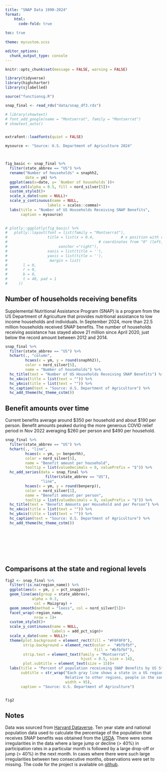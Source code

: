 ```yaml
---
title: "SNAP Data 1990-2024"
format: 
    html:
      code-fold: true 
      
toc: true
  
theme: mycustom.scss

editor_options: 
  chunk_output_type: console
---
```


```r

knitr::opts_chunk$set(message = FALSE, warning = FALSE)

library(tidyverse)
library(highcharter)
library(sjlabelled)

source("functionsg.R")

snap_final <- read_rds("data/snap_df3.rds")

# library(showtext)
# font_add_google(name = "Montserrat", family = "Montserrat")
# showtext_auto()


extrafont::loadfonts(quiet = FALSE)

mysource <- "Source: U.S. Department of Agriculture 2024"



fig_basic <- snap_final %>% 
  filter(state_abbrev == "US") %>% 
  rename("Number of households" = snaphh2, 
         date = ym) %>% 
  ggplot(aes(x=date, y= `Number of households`))+
  geom_col(alpha = 0.5, fill = nord_silver[5])+
  custom_style3()+
  scale_x_date(name = NULL)+
  scale_y_continuous(name = NULL, 
                   labels = scales::comma)+
  labs(title = "Number of US Households Receiving SNAP Benefits", 
       caption = mysource)

  
# plotly::ggplotly(fig_basic) %>% 
#   plotly::layout(font = list(family = "Montserrat"), 
#                  title = list(x = 0.4,            # x position with respect to `xref` in normalized 
#                                         # coordinates from "0" (left) to "1" (right).
#                       xanchor ="right"), 
#                  xaxis = list(title = ''), 
#                  yaxis = list(title = ''), 
#                   margin = list(
#       l = 0,
#       r = 0,
#       b = 0,
#       t = 40, pad = 1
#     ))

```

## Number of households receiving benefits

Supplemental Nutritional Assistance Program (SNAP) is a program from the US Department of Agriculture that provides nutritional assistance to low income households and individuals. In September 2024, more than 22.5 million households received SNAP benefits. The number of households receiving assistance has stayed above 21 million since April 2020, just below the record amount between 2012 and 2014.

```r

snap_final %>% 
  filter(state_abbrev == "US") %>% 
  hchart(., "column",
         hcaes(x = ym, y = round(snaphh2)),
         color = nord_silver[5], 
         name = "Number of households") %>% 
  hc_title(text = "Number of US Households Receiving SNAP Benefits") %>% 
  hc_xAxis(title = list(text = "")) %>% 
  hc_yAxis(title = list(text = "")) %>% 
  hc_caption(text = "Source: U.S. Department of Agriculture") %>% 
  hc_add_theme(hc_theme_cstm())

```

## Benefit amounts over time

Current benefits average around \$350 per household and about \$190 per person. Benefit amounts peaked during the more generous COVID relief period in Nov 2022 averaging \$260 per person and \$490 per household.

```r


snap_final %>% 
  filter(state_abbrev == "US") %>% 
  hchart(., "line",
         hcaes(x = ym, y= benperhh), 
         color = nord_silver[5], 
         name = "Benefit amount per household", 
         tooltip = list(valueDecimals = 0, valuePrefix = "$")) %>% 
  hc_add_series(data = snap_final %>%
                  filter(state_abbrev == "US"),
                "line", 
         hcaes(x = ym, y = round(benperp)),
         color = nord_silver[1],
         name = "Benefit amount per person", 
         tooltip = list(valueDecimals = 0, valuePrefix = "$")) %>% 
  hc_title(text = "Benefit Amounts per Household and per Person") %>%
  hc_xAxis(title = list(text = "")) %>% 
  hc_yAxis(title = list(text = "")) %>% 
  hc_caption(text = "Source: U.S. Department of Agriculture") %>% 
  hc_add_theme(hc_theme_cstm())









```

## Comparisons at the state and regional levels

::: column-body-outset
```r


fig2 <- snap_final %>% 
  filter(!is.na(region_name)) %>% 
  ggplot(aes(x = ym, y = pct_snapp3))+
  geom_line(aes(group = state_abbrev),
            alpha = 0.3, 
             col = Maizgray) +
  geom_smooth(method = "loess", col = nord_silver[5])+
  facet_wrap(~region_name, 
             nrow = 1)+
  custom_style3()+
  scale_y_continuous(name = NULL, 
                     labels = add_pct_sign)+
  scale_x_date(name = NULL)+
  theme(plot.background = element_rect(fill = "#F0F0F0"), 
        strip.background = element_rect(color =  "#bfbfbf",
                                        fill = "#bfbfbf"), 
        strip.text = element_text(family = "Montserrat",
                                  hjust = 0.5, size = 14), 
        plot.subtitle = element_text(size = 15))+
  labs(title = "Percent of population receiveing SNAP Benefits by US State and Region", 
       subtitle = str_wrap("Each gray line shows a state in a US region while the blue line shows the average for each region.\n 
                           Relative to other regions, people in the south are more likely to receive SNAP benefits. Despite near record high numbers of people that receive SNAP benefits, the percentage of the population that receive benefits has been on the decline since about 2014.", 
                           width = 95), 
       caption = "Source: U.S. Department of Agriculture")


fig2

```
:::

## Notes

Data was sourced from [Harvard Dataverse](https://dataverse.harvard.edu/dataset.xhtml?persistentId=doi:10.7910/DVN/AMUKJ0). Ten year state and national population data used to calculate the percentage of the population that receives SNAP benefits was obtained from the [USDA](https://data.ers.usda.gov/reports.aspx?ID=17827). There were some irregularities in the data where a large jump or decline (\> 40%) in participation rates in a particular month is followed by a large drop-off or jump (\> 40%) in the next month. In cases where there were such large irregularities between two consecutive months, observations were set to missing. The code for the project is available on [github](https://github.com/mikyasduga/SNAP_data_viz).
